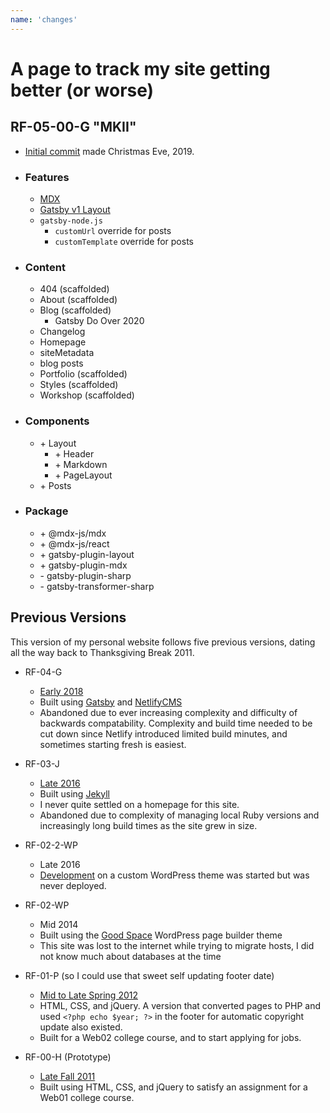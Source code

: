 ```yaml
---
name: 'changes'
---
```


# A page to track my site getting better (or worse)

## RF-05-00-G "MKII"
  - [Initial commit](https://github.com/ryanfiller/portfolio-gatsby-v2/commit/b56638550881dc0d4dd0e0856ec3ff362309ea78) made Christmas Eve, 2019.

  - ### Features
    - [MDX](https://www.gatsbyjs.org/packages/gatsby-plugin-layout/)
    - [Gatsby v1 Layout](https://www.gatsbyjs.org/packages/gatsby-plugin-mdx/)
    - `gatsby-node.js`
      - `customUrl` override for posts
      - `customTemplate` override for posts

  - ### Content
    - 404 (scaffolded)
    - About (scaffolded)
    - Blog (scaffolded)
      - Gatsby Do Over 2020
    - Changelog
    - Homepage
     - siteMetadata
     - blog posts
    - Portfolio (scaffolded)
    - Styles (scaffolded)
    - Workshop (scaffolded)

  - ### Components
    - \+ Layout
      - \+ Header
      - \+ Markdown
      - \+ PageLayout
    - \+ Posts

  - ### Package 
    - \+ @mdx-js/mdx
    - \+ @mdx-js/react
    - \+ gatsby-plugin-layout
    - \+ gatsby-plugin-mdx
    - \- gatsby-plugin-sharp
    - \- gatsby-transformer-sharp

## Previous Versions
This version of my personal website follows five previous versions, dating all the way back to Thanksgiving Break 2011.

  - RF-04-G
    - [Early 2018](http://2018.ryanfiller.com/)
    - Built using [Gatsby](https://www.gatsbyjs.org/) and [NetlifyCMS](https://www.netlifycms.org/)
    - Abandoned due to ever increasing complexity and difficulty of backwards compatability. Complexity and build time needed to be cut down since Netlify introduced limited build minutes, and sometimes starting fresh is easiest.

  - RF-03-J
    - [Late 2016](http://2016.ryanfiller.com/)
    - Built using [Jekyll](https://jekyllrb.com/)
    - I never quite settled on a homepage for this site.
    - Abandoned due to complexity of managing local Ruby versions and increasingly long build times as the site grew in size.

  - RF-02-2-WP
    - Late 2016
    - [Development](https://github.com/ryanfiller/wordpress-portfolio) on a custom WordPress theme was started but was never deployed.

  - RF-02-WP
    - Mid 2014
    - Built using the [Good Space](https://themeforest.net/item/good-space-responsive-minimal-wp-theme/2278615) WordPress page builder theme
    - This site was lost to the internet while trying to migrate hosts, I did not know much about databases at the time
  
  - RF-01-P (so I could use that sweet self updating footer date)
    - [Mid to Late Spring 2012](http://2012.ryanfiller.com/)
    - HTML, CSS, and jQuery. A version that converted pages to PHP and used `<?php echo $year; ?>` in the footer for automatic copyright update also existed.
    - Built for a Web02 college course, and to start applying for jobs.

  - RF-00-H (Prototype) 
    - [Late Fall 2011](http://2011.ryanfiller.com/)
    - Built using HTML, CSS, and jQuery to satisfy an assignment for a Web01 college course.